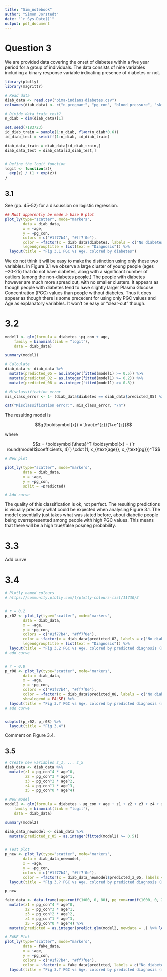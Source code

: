 ```yaml
---
title: "Sim_notebook"
author: "Simon Jorstedt"
date: "`r Sys.Date()`"
output: pdf_document
---
```


# Question 3
We are provided data covering the onset of diabetes within a five year period for a group of individuals. The data consists of nine variables including a binary response variable indicating presence of diabetes or not.

```r
library(plotly)
library(magrittr)

# Read data
diab_data <- read.csv("pima-indians-diabetes.csv")
colnames(diab_data) <- c("n_pregnant", "pg_con", "blood_pressure", "skindfold_thickness", "serum_insulin", "bmi", "diab_pedigree", "age", "diabetes")

# Divide data train test?
n_diab = dim(diab_data)[1]

set.seed(7183723)
id_diab_train = sample(1:n_diab, floor(n_diab*0.6))
id_diab_test = setdiff(1:n_diab, id_diab_train)

diab_data_train = diab_data[id_diab_train,]
diab_data_test = diab_data[id_diab_test,]


# Define the logit function
logit <- function(z){
  exp(z) / (1 + exp(z))
}
```


## 3.1
See \textit{Machine Learning - A first course for engineers and scientists} (pp. 45-52) for a discussion on logistic regression.

```r
## Must apparently be made a base R plot
plot_ly(type="scatter", mode="markers",
        data = diab_data,
        x = ~age,
        y = ~pg_con,
        colors = c("#1f77b4", "#ff7f0e"),
        color = ~factor(x = diab_data$diabetes, labels = c("No diabetes", "Diabetes")),
        legendgrouptitle = list(text = "Diagnosis")) %>%
  layout(title = "Fig 3.1 PGC vs Age, colored by diabetes")
```

We do not think it will be easy to make the distinction using only these two variables. In Figure 3.1 we observe a large cluster of young people (ages ~20-25) that do not have diabetes, along with a significant number of outliers (among the non-diabetes people.) The people with diabetes however are much more spread out, with no smaller clusters. It appears as though people with diabetes tend to have slightly larger Plasma Glucose Concentration (PGC) values than people without diabetes. Thus it does appear as though there is some precedent for using only PGC values and Age as explanatory variables. It won't be easy or "clear-cut" though.



# 3.2
```r
model1 <- glm(formula = diabetes ~pg_con + age,
    family = binomial(link = "logit"),
    data = diab_data)

summary(model1)

# Calculate
diab_data <- diab_data %>%
  mutate(predicted_05 = as.integer(fitted(model1) >= 0.5)) %>%
  mutate(predicted_02 = as.integer(fitted(model1) >= 0.2)) %>%
  mutate(predicted_08 = as.integer(fitted(model1) >= 0.8))

# Misclassification error
mis_class_error <- 1- (diab_data$diabetes == diab_data$predicted_05) %>% sum() / nrow(diab_data)

cat("Misclassification error:", mis_class_error, "\n")
```

The resulting model is

$$g(\boldsymbol{x}) = \frac{e^{z}}{1+e^{z}}$$

where

$$z = \boldsymbol{\theta}^T \boldsymbol{x} = (`r round(model1$coefficients, 4)`) \cdot (1, x_{\text{age}}, x_{\text{pg}})^T$$


```r
# New plot

plot_ly(type="scatter", mode="markers",
        data = diab_data,
        x = ~age,
        y = ~pg_con,
        split = ~predicted)

# Add curve
```

The quality of this classification is ok, not perfect. The resulting predictions is visually precisely what could be expected when analysing Figure 3.1. The model essentially just takes what was stated before, about diabetic people being overrepresented among people with high PGC values. This means that there will be a high true/false pos/neg probability.

# 3.3
Add curve

# 3.4

```r
# Plotly named colours
# https://community.plotly.com/t/plotly-colours-list/11730/3


# r = 0.2
p_r02 <- plot_ly(type="scatter", mode="markers",
        data = diab_data,
        x = ~age,
        y = ~pg_con,
        colors = c("#1f77b4", "#ff7f0e"),
        color = ~factor(x = diab_data$predicted_02, labels = c("No diabetes", "Diabetes")),
        legendgrouptitle = list(text = "Diagnosis")) %>%
  layout(title = "Fig 3.2 PGC vs Age, colored by predicted diagnosis (r=0.2)")
# add curve


# r = 0.8
p_r08 <- plot_ly(type="scatter", mode="markers",
        data = diab_data,
        x = ~age,
        y = ~pg_con,
        colors = c("#1f77b4", "#ff7f0e"),
        color = ~factor(x = diab_data$predicted_08, labels = c("No diabetes", "Diabetes")),
        showlegend = FALSE) %>%
  layout(title = "Fig 3.? PGC vs Age, colored by predicted diagnosis (r=0.8)")
# add curve


subplot(p_r02, p_r08) %>%
  layout(title = "Fig 3.4")
```

Comment on Figure 3.4.


## 3.5

```r
# Create new variables z_1, ... z_5
diab_data <- diab_data %>%
  mutate(z1 = pg_con^4 * age^0, 
         z2 = pg_con^3 * age^1,
         z3 = pg_con^2 * age^2,
         z4 = pg_con^1 * age^3,
         z5 = pg_con^0 * age^4)

# New model
model2 <- glm(formula = diabetes ~ pg_con + age + z1 + z2 + z3 + z4 + z5,
    family = binomial(link = "logit"),
    data = diab_data)

summary(model2)

diab_data_newmodel <- diab_data %>%
  mutate(predicted_z_05 = as.integer(fitted(model2) >= 0.5))


# Test plot
p_new <- plot_ly(type="scatter", mode="markers",
        data = diab_data_newmodel,
        x = ~age,
        y = ~pg_con,
        colors = c("#1f77b4", "#ff7f0e"),
        color = ~factor(x = diab_data_newmodel$predicted_z_05, labels = c("No diabetes", "Diabetes"))) %>%
  layout(title = "Fig 3.? PGC vs Age, colored by predicted diagnosis (r=0.5)")

p_new
```



```r
fake_data <- data.frame(age=runif(1000, 0, 80), pg_con=runif(1000, 0, 200)) %>%
  mutate(z1 = pg_con^4 * age^0,
         z2 = pg_con^3 * age^1,
         z3 = pg_con^2 * age^2,
         z4 = pg_con^1 * age^3,
         z5 = pg_con^0 * age^4) %>%
  mutate(predicted = as.integer(predict.glm(model2, newdata = .) %>% logit() >= 0.5))

# FAKE Plot
plot_ly(type="scatter", mode="markers",
        data = fake_data,
        x = ~age,
        y = ~pg_con,
        colors = c("#1f77b4", "#ff7f0e"),
        color = ~factor(x = fake_data$predicted, labels = c("No diabetes", "Diabetes"))) %>%
  layout(title = "Fig 3.? PGC vs Age, colored by predicted diagnosis (r=0.5)")
```

